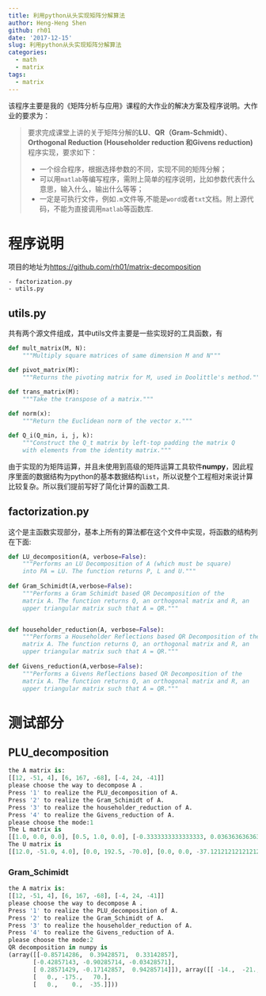 ```yaml
---
title: 利用python从头实现矩阵分解算法
author: Heng-Heng Shen
github: rh01
date: '2017-12-15'
slug: 利用python从头实现矩阵分解算法
categories:
  - math
  - matrix
tags:
  - matrix
---
```


该程序主要是我的《矩阵分析与应用》课程的大作业的解决方案及程序说明。大作业的要求为：

> 要求完成课堂上讲的关于矩阵分解的**LU**、**QR（Gram-Schmidt）**、**Orthogonal Reduction (Householder reduction 和Givens reduction)**程序实现，要求如下：
>   
- 一个综合程序，根据选择参数的不同，实现不同的矩阵分解；\
-  可以用`matlab`等编写程序，需附上简单的程序说明，比如参数代表什么意思，输入什么，输出什么等等；\
- 一定是可执行文件，例如`.m`文件等,不能是`word`或者`txt`文档。附上源代码，不能为直接调用`matlab`等函数库.

# 程序说明

项目的地址为<https://github.com/rh01/matrix-decomposition>

```text
- factorization.py
- utils.py
```
## utils.py

共有两个源文件组成，其中utils文件主要是一些实现好的工具函数，有

```python
def mult_matrix(M, N):
    """Multiply square matrices of same dimension M and N"""

def pivot_matrix(M):
    """Returns the pivoting matrix for M, used in Doolittle's method."""

def trans_matrix(M):
    """Take the transpose of a matrix."""
    
def norm(x):
    """Return the Euclidean norm of the vector x."""

def Q_i(Q_min, i, j, k):
    """Construct the Q_t matrix by left-top padding the matrix Q                 
    with elements from the identity matrix."""
```

由于实现的为矩阵运算，并且未使用到高级的矩阵运算工具软件**numpy**，因此程序里面的数据结构为python的基本数据结构`list`，所以说整个工程相对来说计算比较复杂。所以我们提前写好了简化计算的函数工具.


## factorization.py

这个是主函数实现部分，基本上所有的算法都在这个文件中实现，将函数的结构列在下面:

```python
def LU_decomposition(A, verbose=False):
    """Performs an LU Decomposition of A (which must be square)         
    into PA = LU. The function returns P, L and U."""
    
def Gram_Schimidt(A,verbose=False):
    """Performs a Gram Schimidt based QR Decomposition of the 
    matrix A. The function returns Q, an orthogonal matrix and R, an    
    upper triangular matrix such that A = QR."""


def householder_reduction(A, verbose=False):
    """Performs a Householder Reflections based QR Decomposition of the 
    matrix A. The function returns Q, an orthogonal matrix and R, an    
    upper triangular matrix such that A = QR."""
    
def Givens_reduction(A,verbose=False):
    """Performs a Givens Reflections based QR Decomposition of the
    matrix A. The function returns Q, an orthogonal matrix and R, an
    upper triangular matrix such that A = QR."""

```
    
# 测试部分

## PLU_decomposition

```python
the A matrix is:
[[12, -51, 4], [6, 167, -68], [-4, 24, -41]]
please choose the way to decompose A . 
Press '1' to realize the PLU_decomposition of A. 
Press '2' to realize the Gram_Schimidt of A.
Press '3' to realize the householder_reduction of A.
Press '4' to realize the Givens_reduction of A.
please choose the mode:1
The L matrix is
[[1.0, 0.0, 0.0], [0.5, 1.0, 0.0], [-0.3333333333333333, 0.03636363636363636, 1.0]]
The U matrix is
[[12.0, -51.0, 4.0], [0.0, 192.5, -70.0], [0.0, 0.0, -37.121212121212125]]

```

### Gram_Schimidt

```python
the A matrix is:
[[12, -51, 4], [6, 167, -68], [-4, 24, -41]]
please choose the way to decompose A . 
Press '1' to realize the PLU_decomposition of A. 
Press '2' to realize the Gram_Schimidt of A.
Press '3' to realize the householder_reduction of A.
Press '4' to realize the Givens_reduction of A.
please choose the mode:2
QR decomposition in numpy is 
(array([[-0.85714286,  0.39428571,  0.33142857],
       [-0.42857143, -0.90285714, -0.03428571],
       [ 0.28571429, -0.17142857,  0.94285714]]), array([[ -14.,  -21.,   14.],
       [   0., -175.,   70.],
       [   0.,    0.,  -35.]]))
```






